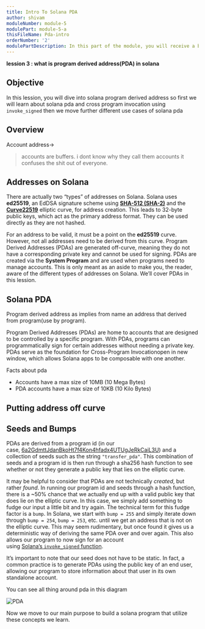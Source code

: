 ```yaml
---
title: Intro To Solana PDA
author: shivam
moduleNumber: module-5
modulePart: module-5-a
thisFileName: Pda-intro
orderNumber: '2'
modulePartDescription: In this part of the module, you will receive a brief introduction to minting solana NFT. Following this, we will delve deeper into the concept of composability.
---
```



**lession 3 : what is program derived address(PDA) in solana**

## Objective

In this lession, you will dive into solana program derived address
so first we will learn about solana pda and cross program invocation using `invoke_signed`
then we move further different use cases of solana pda 

## Overview

Account address→

> accounts are buffers. i dont know why they call them accounts it confuses the shit out of everyone.

## Addresses on Solana

There are actually two “types” of addresses on Solana. Solana uses **ed25519**, an EdDSA signature scheme using **[SHA-512 (SHA-2)](https://en.wikipedia.org/wiki/SHA-2)** and the **[Curve22519](https://en.wikipedia.org/wiki/Curve25519)** elliptic curve, for address creation. This leads to 32-byte public keys, which act as the primary address format. They can be used directly as they are not hashed.

For an address to be valid, it must be a point on the **ed25519** curve. However, not all addresses need to be derived from this curve. Program Derived Addresses (PDAs) are generated off-curve, meaning they do not have a corresponding private key and cannot be used for signing. PDAs are created via the **System Program** and are used when programs need to manage accounts. This is only meant as an aside to make you, the reader, aware of the different types of addresses on Solana. We’ll cover PDAs in this lession.

## Solana PDA

Program derived address as implies from name 
an address that derived from program(use by program).

Program Derived Addresses (PDAs) are home to accounts that are designed to be controlled by a specific program. With PDAs, programs can programmatically sign for certain addresses without needing a private key. PDAs serve as the foundation for Cross-Program Invocationopen in new window, which allows Solana apps to be composable with one another.

Facts about pda

- Accounts have a max size of 10MB (10 Mega Bytes)
- PDA accounts have a max size of 10KB (10 Kilo Bytes)

## **Putting address off curve**

## Seeds and Bumps

PDAs are derived from a program id (in our case, [6a2GdmttJdanBkoHt7f4Kon4hfadx4UTUgJeRkCaiL3U](https://explorer.solana.com/address/6a2GdmttJdanBkoHt7f4Kon4hfadx4UTUgJeRkCaiL3U)) and a collection of seeds such as the string `"transfer_pda"`. This combination of seeds and a program id is then run through a sha256 hash function to see whether or not they generate a public key that lies on the elliptic curve.

It may be helpful to consider that PDAs are not technically *created*, but rather *found*. In running our program id and seeds through a hash function, there is a ~50% chance that we actually end up with a valid public key that does lie on the elliptic curve. In this case, we simply add something to fudge our input a little bit and try again. The technical term for this fudge factor is a `bump`. In Solana, we start with `bump = 255` and simply iterate down through `bump = 254`, `bump = 253`, etc. until we get an address that is not on the elliptic curve. This may seem rudimentary, but once found it gives us a deterministic way of deriving the same PDA over and over again. This also allows our program to now sign for an account using [Solana’s `invoke_signed` function](https://docs.solana.com/developing/programming-model/calling-between-programs#program-signed-accounts).

It’s important to note that our seed does not have to be static. In fact, a common practice is to generate PDAs using the public key of an end user, allowing our program to store information about that user in its own standalone account.

You can see all thing around pda in this diagram

![PDA](/moduleimages/pda.jpeg)

Now we move to our main purpose 
to build a solana program that utilize these concepts we learn.